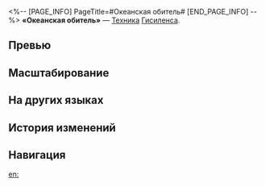 <%-- [PAGE_INFO]
PageTitle=#Океанская обитель#
[END_PAGE_INFO] --%>
{{Навык Инфобокс
|Название         = Океанская обитель
|Изображение      = Навык Океанская обитель.png
|Персонаж         = Гисиленса
|Тип              = Техника
|Тэг              = Ослабление
|УронСтойк        = 
|ЭнергияГен       = 
|Энергия          = 
|Длительность     = 
|Описание         = Использование техники создаёт пространство на 20 сек., которое автоматически двигается вперёд. Находящиеся в этом пространстве противники переходят в состояние Упоение. Противники в этом состоянии не атакуют союзников, вместо этого они следуют за пространством, пока оно активно.<br />После начала боя с противником в состоянии Упоение Гисиленса получает {{Доп эффект|базовый шанс}} 100% наложить на каждого противника 2 описанных в её таланте статуса из следующих: Выветривание, Кровотечение, Горение и Шок. Одновременно может существовать только одно пространство, созданное союзниками.
|Свойство1        = 
|Масштабирование1 = 
}}
'''«Океанская обитель»''' — [[Техника]] [[Гисиленса]].

==Превью==
{{Превью
|Файл = Океанская обитель Превью
}}

==Масштабирование==


==На других языках==
{{На других языках
|en   = At Ocean's Abode
|zhs  = 于海的栖息地
|zht  = 於海的棲息地
|ja   = {{Rubi|棲|す}}まう{{Rubi|海|うみ}}にて
|ko   = 바닷속 거처
|es   = Hábitat oceánico
|fr   = Foyer océanique
|ru   = Океанская обитель
|th   = At Ocean's Abode
|vi   = Chốn Cư Ngụ Giữa Biển
|de   = Habitat des Meeres
|id   = At Ocean's Abode
|pt   = Na Morada do Oceano
}}

==История изменений==
{{История изменений|3.5}}

==Навигация==
{{Навык Навбокс|Гисиленса}}

[[en:]]
